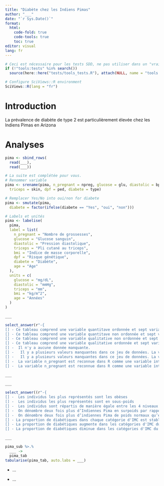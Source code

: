 ```yaml
---
title: "Diabète chez les Indiens Pimas"
author: "___"
date: "`r Sys.Date()`"
format:
  html:
    code-fold: true
    code-tools: true
    toc: true
editor: visual
lang: fr
---
```


```r
# Ceci est nécessaire pour les tests SDD, ne pas utiliser dans un "vrai" projet
if (!"tools:tests" %in% search())
  source(here::here("tests/tools_tests.R"), attach(NULL, name = "tools:tests"))

# Configure SciViews::R environment
SciViews::R(lang = "fr")
```

# Introduction

La prévalence de diabète de type 2 est particulièrement élevée chez les Indiens Pimas en Arizona

# Analyses

<!--% Importez les données Pima.tr2 et Pima.te provenant tous les deux du package MASS. Les deux tableaux sont combiné à l'aide de la focntion sbind_rows() des données est réalisée ci-dessous pour vous. Complétez le chunk ci-dessous. -->

```r
pima <- sbind_rows(
  read(___), 
  read(___))

# La suite est complétée pour vous.
# Renommer variable
pima <- srename(pima, n_pregnant = npreg, glucose = glu, diastolic = bp,
  triceps = skin, dpf = ped, diabete = type)

# Remplacer Yes/No into oui/non for diabete
pima <- smutate(pima,
  diabete = factor(ifelse(diabete == "Yes", "oui", "non")))

# Labels et unités
pima <- labelise(
  pima,
  label = list(
    n_pregnant = "Nombre de grossesses",
    glucose = "Glucose sanguin",
    diastolic = "Pression diastolique",
    triceps = "Pli cutané au triceps",
    bmi = "Indice de masse corporelle",
    dpf = "Risque génétique",
    diabete = "Diabète",
    age = "Age"
  ),
  units = c(
    glucose = "mg/dL",
    diastolic = "mmHg",
    triceps = "mm",
    bmi = "kg/m^2",
    age = "Années"
  )
)
```

<!--% Utilisez la fonction skim du package {skimr} afin d'explorer le tableau de données. -->

```r
___
```

```r
select_answer(r"-{
[] - Ce tableau comprend une variable quantitave ordonnée et sept variables qualitatives.
[] - Ce tableau comprend une variable quantitave non ordonnée et sept variables qualitatives.
[] - Ce tableau comprend une variable qualitative non ordonnée et sept variables quantitatives.
[] - Ce tableau comprend une variable qualitative ordonnée et sept variables quantitatives.
[] -  Il n'y a aucune donnée manquante.
[] -   Il y a plusieurs valeurs manquantes dans ce jeu de données. La variable qui comprend le plus grand nombre de valeurs manquantes est la variable diabete.
[] -   Il y a plusieurs valeurs manquantes dans ce jeu de données. La variable qui comprend le plus grand nombre de valeurs manquante est la variable triceps.
[] -  La variable n_pregnant est reconnue dans R comme une variable integer. Cette variable doit être convertie en double
[] -  La variable n_pregnant est reconnue dans R comme une variable integer. Le nombre d'enfant ne peut prendre que des valeurs entières.}-")
```

<!-- Définissez une nouvelle colonne au tableau pima qui doit proposer la division en classe de la variable bmi en bmi_cat dont les niveaux sont les suivants : "sous-poids" strictement inférieur à 18.5 "poids normal" de 18.5 à 25 (non inclus), "surpoids" de 25 à 30 (non inclus) et "obèse" au-dessus de 30 (compris). Par exemple, une personne à 25 est donc en surpoids. Cette nouvelle variable doit être de type facteur ordonné..-->

<!--# Astuce : Il existe des addins pour vous aider. N'hésitez pas à consulter la page d'aide des fonctions.-->

```r
___
```

<!--# Astuce : Il existe des addins pour vous aider.-->

<!--% Réalisez un graphique qui permet de dénombrer les 4 niveaux de la variable `bmi_cat` avec des aplats de couleurs pour différencier les personnes diabétiques. Éliminez les valeurs manquantes pour la variable bmi_cat uniquement. Assurez-vous que le label en Y soit bien "Effectifs" et que le label en X soit "Catégories d'IMC".-->

```r
___
```

```r
select_answer((r"-{
[] -  Les individus les plus représentés sont les obèses
[] -  Les individus les plus représentés sont en sous-poids
[] -  Les individus sont répartis de manière égale entre les 4 niveaux déterminés.
[] -  On dénombre deux fois plus d’Indiennes Pima en surpoids par rapport aux individus normaux.
[] -  On dénombre deux fois plus d’indiennes Pima de poids normaux qu’en surpoids.
[] - La proportion de diabétiques dans chaque catégorie d'IMC est stable.
[] - La proportion de diabétiques augmente dans les catégories d'IMC du sous-poids vers l'obésité.
[] - La proportion de diabétiques diminue dans les catégories d'IMC du sous-poids vers l'obésité.}-"))
```

<!-- Éliminez les individus en sous-poids et normaux selon l'IMC. Nommez votre nouveau tableau `pima_sub` . Éliminez également les niveaux inutiles de la variable. `bmi_cat`.-->

```r
___
```

<!--% Réalisez un tableau résumé des valeurs médianes des variables glucose, diastolic et dpf. Groupez vos individus par catégorie de bmi et de diabète. Ajoutez en plus le nombre d'observations par groupe. Ce tableau doit donc contenir les variables bmi_cat, diabete, glucose, diastolic, dpf et n. Assignez votre résultat a `pima_tab`. Affichez le résultat via la fonction tabularise(). -->

```r
pima_sub %>.%
  ___ ->
  pima_tab
tabularise(pima_tab, auto.labs = ___)
```

<!--% Interprétez le tableau : proposez deux éléments sous la forme d'une liste. -->

-   ...

-   ...
